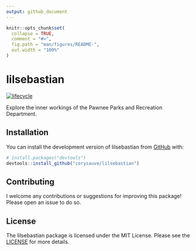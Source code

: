 ```yaml
---
output: github_document
---
```


<!-- README.md is generated from README.Rmd. Please edit that file -->

```r
knitr::opts_chunk$set(
  collapse = TRUE,
  comment = "#>",
  fig.path = "man/figures/README-",
  out.width = "100%"
)
```

# lilsebastian

<!-- badges: start -->
[![lifecycle](https://img.shields.io/badge/lifecycle-stable-brightgreen.svg)](https://www.tidyverse.org/lifecycle/#stable)
<!-- badges: end -->

Explore the inner workings of the Pawnee Parks and Recreation Department.

## Installation

You can install the development version of lilsebastian from [GitHub](https://github.com/) with:

``` r
# install.packages("devtools")
devtools::install_github("corysauve/lilsebastian")
```

## Contributing 

I welcome any contributions or suggestions for improving this package! Please open an issue to do so. 

## License 

The lilsebastian package is licensed under the MIT License. Please see the [LICENSE](LICENSE.md) for more details.
